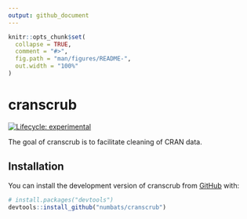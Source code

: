 ```yaml
---
output: github_document
---
```


<!-- README.md is generated from README.Rmd. Please edit that file -->

```r
knitr::opts_chunk$set(
  collapse = TRUE,
  comment = "#>",
  fig.path = "man/figures/README-",
  out.width = "100%"
)
```

# cranscrub

<!-- badges: start -->
[![Lifecycle: experimental](https://img.shields.io/badge/lifecycle-experimental-orange.svg)](https://lifecycle.r-lib.org/articles/stages.html#experimental)
<!-- badges: end -->

The goal of cranscrub is to facilitate cleaning of CRAN data. 

## Installation

You can install the development version of cranscrub from [GitHub](https://github.com/) with:

``` r
# install.packages("devtools")
devtools::install_github("numbats/cranscrub")
```

